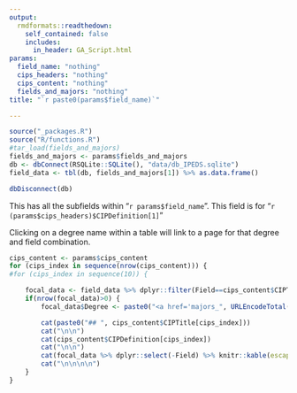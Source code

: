 ```yaml
---
output:
  rmdformats::readthedown:
    self_contained: false
    includes:
      in_header: GA_Script.html
params:
  field_name: "nothing"
  cips_headers: "nothing"
  cips_content: "nothing"
  fields_and_majors: "nothing"
title: "`r paste0(params$field_name)`"

---
```



```r
source("_packages.R")
source("R/functions.R")
#tar_load(fields_and_majors)
fields_and_majors <- params$fields_and_majors
db <- dbConnect(RSQLite::SQLite(), "data/db_IPEDS.sqlite")
field_data <- tbl(db, fields_and_majors[1]) %>% as.data.frame()

dbDisconnect(db)
```

This has all the subfields within "`r params$field_name`". This field is for "`r (params$cips_headers)$CIPDefinition[1]`"

Clicking on a degree name within a table will link to a page for that degree and field combination.

```r
cips_content <- params$cips_content
for (cips_index in sequence(nrow(cips_content))) {
#for (cips_index in sequence(10)) {

	focal_data <- field_data %>% dplyr::filter(Field==cips_content$CIPTitle[cips_index]) 
	if(nrow(focal_data)>0) {		
		focal_data$Degree <- paste0("<a href='majors_", URLEncodeTotal(gsub(" ", "", focal_data$Degree)), "_", URLEncodeTotal( gsub('/', "_",gsub(",", "_", gsub(" ", "", focal_data$Field)))) ,".html'>", focal_data$Degree, "</a>")

		cat(paste0("## ", cips_content$CIPTitle[cips_index]))
		cat("\n\n")
		cat(cips_content$CIPDefinition[cips_index])
		cat("\n\n")
		cat(focal_data %>% dplyr::select(-Field) %>% knitr::kable(escape=FALSE) %>%  kableExtra::kable_styling(bootstrap_options = c("striped", "hover", "condensed")))
		cat("\n\n\n\n")
	}
}

```

